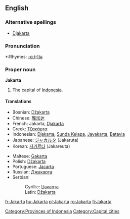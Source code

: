 {{wikipedia}}
==English==

===Alternative spellings===
*[[Djakarta]]
[[Category:Provinces of Indonesia]]

===Pronunciation===
*:Rhymes: [[Rhymes:English:-ɑː(r)tə|-ɑː(r)tə]]

===Proper noun===
'''Jakarta'''

# The capital of [[Indonesia]].

====Translations====
{{top}}
*Bosnian: [[Džakarta#Bosnian|Džakarta]] {{f}}
*Chinese: [[雅加达]]
*French: Jakarta, [[Djakarta]]
*Greek: [[Τζακάρτα]]
*Indonesian: [[Djakarta]], [[Sunda Kelapa]], [[Jayakarta]], [[Batavia]]
*Japanese: [[ジャカルタ]] (Jakaruta)
*Korean: [[자카르타]] (Jakareuta)
{{mid}}
*Maltese: [[Ġakarta]]
*Polish: [[Dżakarta]] {{f}}
*Portuguese: [[Jacarta]] {{f}}
*Russian: [[Джакарта]] {{f}}
*Serbian:
*:Cyrillic: [[Џакарта#Serbian|Џакарта]] {{f}}
*:Latin: [[Džakarta#Serbian|Džakarta]] {{f}}
{{bottom}}

[[Category:Capital cities]]

[[fr:Jakarta]]
[[hu:Jakarta]]
[[pl:Jakarta]]
[[ro:Jakarta]]
[[fi:Jakarta]]